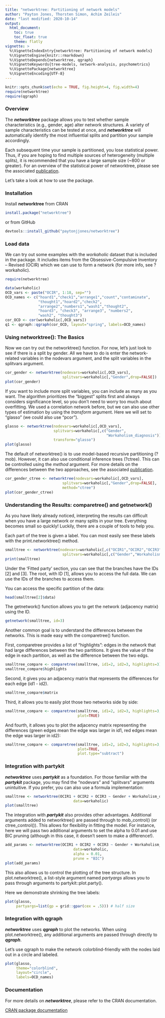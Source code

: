 ```yaml
---
title: "networktree: Partitioning of network models"
author: "Payton Jones, Thorsten Simon, Achim Zeileis"
date: "last modified: 2020-10-14"
output:
  html_document:
    toc: true
    toc_float: true
    theme: flatly
vignette: >
  %\VignetteIndexEntry{networktree: Partitioning of network models}
  %\VignetteEngine{knitr::rmarkdown}
  %\VignetteDepends{networktree, qgraph}
  %\VignetteKeywords{tree-models, network-analysis, psychometrics}
  %\VignettePackage{networktree}
  %\VignetteEncoding{UTF-8}
---
```


```r
knitr::opts_chunk$set(echo = TRUE, fig.height=4, fig.width=4)
require(networktree)
require(qgraph)
```

### Overview

The ***networktree*** package allows you to test whether sample characteristics (e.g., gender, age) alter network structures. A variety of sample characteristics can be tested at once, and ***networktree*** will automatically identify the most influential splits and partition your sample accordingly.  

Each subsequent time your sample is partitioned, you lose statistical power. Thus, if you are hoping to find multiple sources of heterogeneity (multiple splits), it is recommended that you have a large sample size (~800 or greater). For an overview of the statistical power of networktree, please see the associated [publication](https://osf.io/ha4cw).

Let's take a look at how to use the package. 

### Installation

Install **networktree** from CRAN

```r
install.package("networktree")
```

or from GitHub

```r
devtools::install_github("paytonjjones/networktree")
```

### Load data

We can try out some examples with the *workaholic* dataset that is included in the package. It includes items from the Obsessive-Compulsive Inventory – Revised (OCIR) which we can use to form a network (for more info, see ?workaholic).

```r
require(networktree)

data(workaholic)
OCD_vars <- paste("OCIR", 1:18, sep="")
OCD_names <- c("hoard1","check1","arrange1","count","contaminate",
               "thought1","hoard2","check2",
               "arrange2","numbers1","wash1","thought2",
               "hoard3", "check3", "arrange3", "numbers2",
               "wash2", "thought3")
cor_OCD <- cor(workaholic[,OCD_vars])
q1 <- qgraph::qgraph(cor_OCD, layout="spring", labels=OCD_names)
```

### Using networktree(): The Basics

Now we can try out the networktree() function. For now, let’s just look to see if there is a split by gender. All we have to do is enter the network-related variables in the nodevars argument, and the split variables in the splitvars argument.

```r
cor_gender <- networktree(nodevars=workaholic[,OCD_vars],
                          splitvars=workaholic[,"Gender",drop=FALSE])
plot(cor_gender)
```

If you want to include more split variables, you can include as many as you want. The algorithm prioritizes the “biggest” splits first and always considers significance level, so you don’t need to worry too much about overfitting. We used a correlation network before, but we can also use other types of estimation by using the *transform* argument. Here we will set to "glasso" (we could also use "pcor").

```r
glasso <- networktree(nodevars=workaholic[,OCD_vars],
                      splitvars=workaholic[,c("Gender",
                                              "Workaholism_diagnosis")],
                      transform="glasso")
plot(glasso)
```

The default of networktree() is to use model-based recursive partitioning (?mob). However, it can also use conditional inference trees (?ctree). This can be controlled using the *method* argument. For more details on the differences between the two approaches, see the associated [publication](https://rdcu.be/b9Kyw). 

```r
cor_gender_ctree <- networktree(nodevars=workaholic[,OCD_vars],
                          splitvars=workaholic[,"Gender",drop=FALSE],
                          method="ctree")
plot(cor_gender_ctree)
```

### Understanding the Results: comparetree() and getnetwork()

As you have likely already noticed, interpreting the results can difficult when you have a large network or many splits in your tree. Everything becomes small so quickly! Luckily, there are a couple of tools to help you.

Each part of the tree is given a label. You can most easily see these labels with the print.networktree() method.

```r
smalltree <- networktree(nodevars=workaholic[,c("OCIR1","OCIR2","OCIR3")],
                          splitvars=workaholic[,c("Gender","Workaholism_diagnosis")])
print(smalltree)
```

Under the 'Fitted party' section, you can see that the branches have the IDs [2] and [3]. The root, with ID [1], allows you to access the full data. We can use the IDs of the branches to access them.

You can access the specific partition of the data:

```r
head(smalltree[2]$data)
```

The getnetwork() function allows you to get the network (adjacency matrix) using the ID.

```r
getnetwork(smalltree, id=3)
```

Another common goal is to understand the differences between the networks. This is made easy with the comparetree() function. 

First, comparetree provides a list of "highlights": edges in the network that had large differences between the two partitions. It gives the value of the edge in each partition, as well as the difference between the two edgs.

```r
smalltree_compare <- comparetree(smalltree, id1=2, id2=3, highlights=3)
smalltree_compare$highlights
```

Second, it gives you an adjacency matrix that represents the differences for each edge (id1 - id2).

```r
smalltree_compare$matrix
```

Third, it allows you to easily plot those two networks side by side:

```r
smalltree_compare <- comparetree(smalltree, id1=2, id2=3, highlights=3,
                                 plot=TRUE)
```

And fourth, it allows you to plot the adjacency matrix representing the differences (green edges mean the edge was larger in id1, red edges mean the edge was larger in id2):

```r
smalltree_compare <- comparetree(smalltree, id1=2, id2=3, highlights=3,
                                 plot=TRUE,
                                 plot.type="subtract")
```

### Integration with partykit

***networktree*** uses ***partykit*** as a foundation. For those familiar with the ***partykit*** package, you may find the "nodevars" and "splitvars" arguments unintuitive. If you prefer, you can also use a formula implementation:

```r
smalltree <- networktree(OCIR1 + OCIR2 + OCIR3 ~ Gender + Workaholism_diagnosis,
                               data=workaholic)
plot(smalltree)
```

The integration with ***partykit*** also provides other advantages. Additional arguments added to networktree() are passed through to mob_control() (or ctree_control()). This allows for flexibility in fitting the model. For instance, here we will pass two additional arguments to set the alpha to 0.01 and use BIC pruning (although in this case, it doesn't seem to make a difference!).

```r
add_params <- networktree(OCIR1 + OCIR2 + OCIR3 ~ Gender + Workaholism_diagnosis,
                               data=workaholic,
                               alpha = 0.01,
                               prune = "BIC")
plot(add_params)
```

This also allows us to control the plotting of the tree structure. In plot.networktree(), a list-style argument named *partyargs* allows you to pass through arguments to partykit::plot.party(). 

Here we demonstrate shrinking the tree labels:

```r
plot(glasso,
     partyargs=list(gp = grid::gpar(cex = .5))) # half size
```

### Integration with qgraph

***networktree*** uses ***qgraph*** to plot the networks. When using plot.networktree(), any additional arguments are passed through directly to ***qgraph***. 

Let's use qgraph to make the network colorblind-friendly with the nodes laid out in a circle and labeled.  

```r
plot(glasso,
     theme="colorblind",
     layout="circle",
     labels=OCD_names) 
```

### Documentation

For more details on ***networktree***, please refer to the CRAN documentation. 

[CRAN package documentation](https://cran.r-project.org/web/packages/networktree/index.html)
